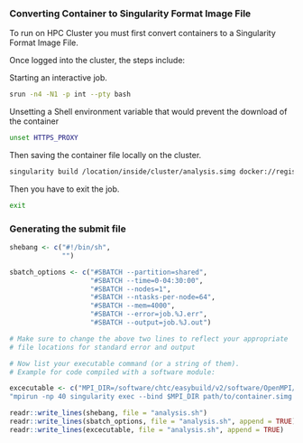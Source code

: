 
### Converting Container to Singularity Format Image File

To run on HPC Cluster you must first convert containers to a Singularity Format Image File. 

Once logged into the cluster, the steps include:

Starting an interactive job.

```bash

srun -n4 -N1 -p int --pty bash

```

Unsetting a Shell environment variable that would prevent the download of the container

```bash

unset HTTPS_PROXY

```

Then saving the container file locally on the cluster.

```bash

singularity build /location/inside/cluster/analysis.simg docker://registry.doit.wisc.edu/erwin.lares/analysis

```

Then you have to exit the job.

```bash

exit

```

### Generating the submit file 

```r
shebang <- c("#!/bin/sh",
             "")

sbatch_options <- c("#SBATCH --partition=shared",
                    "#SBATCH --time=0-04:30:00",
                    "#SBATCH --nodes=1",
                    "#SBATCH --ntasks-per-node=64",
                    "#SBATCH --mem=4000",
                    "#SBATCH --error=job.%J.err",
                    "#SBATCH --output=job.%J.out")

# Make sure to change the above two lines to reflect your appropriate
# file locations for standard error and output

# Now list your executable command (or a string of them).
# Example for code compiled with a software module:

excecutable <- c("MPI_DIR=/software/chtc/easybuild/v2/software/OpenMPI/4.0.5-GCC-9.3.0/",
"mpirun -np 40 singularity exec --bind $MPI_DIR path/to/container.simg Rscript analysis.R")

readr::write_lines(shebang, file = "analysis.sh")
readr::write_lines(sbatch_options, file = "analysis.sh", append = TRUE)
readr::write_lines(excecutable, file = "analysis.sh", append = TRUE)

```


```r



```